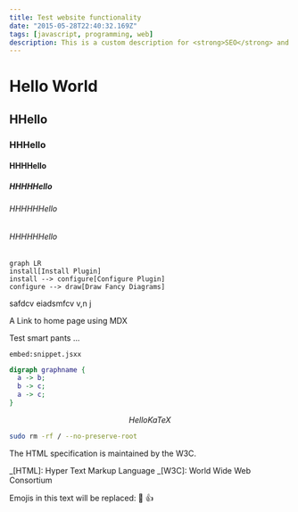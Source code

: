 ```yaml
---
title: Test website functionality
date: "2015-05-28T22:40:32.169Z"
tags: [javascript, programming, web]
description: This is a custom description for <strong>SEO</strong> and Open Graph purposes, rather than the default generated excerpt. Simply add a description field to the frontmatter.
---
```


# Hello World

## HHello

### HHHello

#### HHHHello

##### HHHHHello

###### HHHHHHello

###### HHHHHHello

```mermaid
graph LR
install[Install Plugin]
install --> configure[Configure Plugin]
configure --> draw[Draw Fancy Diagrams]
```

safdcv eiadsmfcv v,n j

<Link href="/"><a>A Link to home page using MDX</a></Link>

Test smart pants ...

`embed:snippet.jsxx`

```dot
digraph graphname {
  a -> b;
  b -> c;
  a -> c;
}
```

[//]: # (<CodePen codePenId="PNaGbb" />)

[//]: # (<Instagram instagramId="B7ISOoHne6s" />)

$$
Hello KaTeX
$$

```bash
sudo rm -rf / --no-preserve-root
```

The HTML specification
is maintained by the W3C.

_[HTML]: Hyper Text Markup Language
_[W3C]: World Wide Web Consortium

Emojis in this text will be replaced: :dog: :+1:
